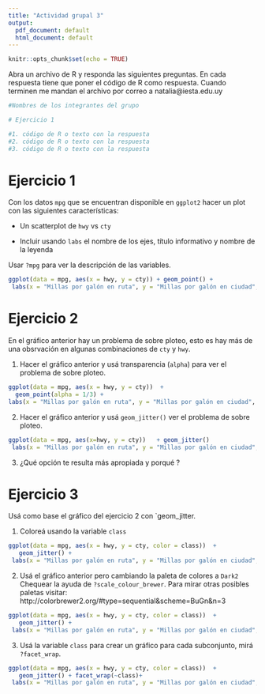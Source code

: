 ```yaml
---
title: "Actividad grupal 3"
output:
  pdf_document: default
  html_document: default
---
```


```r
knitr::opts_chunk$set(echo = TRUE)
```

Abra un archivo de R y responda las siguientes preguntas. En cada respuesta tiene que poner el código de R como respuesta.
Cuando terminen me mandan el archivo por correo a natalia@iesta.edu.uy

```r
#Nombres de los integrantes del grupo

# Ejercicio 1

#1. código de R o texto con la respuesta
#2. código de R o texto con la respuesta
#3. código de R o texto con la respuesta

```

# Ejercicio 1

Con los datos `mpg` que se encuentran disponible en `ggplot2` hacer un plot con las siguientes características:

- Un scatterplot de   `hwy` vs `cty` 

- Incluir usando `labs` el nombre de los ejes, título informativo y nombre de la leyenda

Usar `?mpg` para ver la descripción de las variables.

```r

ggplot(data = mpg, aes(x = hwy, y = cty)) + geom_point() +
 labs(x = "Millas por galón en ruta", y = "Millas por galón en ciudad", title = "Scatterplot hwy vs cty", colour="Tipo de auto") 
```

# Ejercicio 2

 En el gráfico anterior hay un problema de sobre ploteo, esto es hay más de una obsrvación en algunas combinaciones de  `cty` y `hwy`. 
 
1. Hacer el  gráfico anterior y usá transparencia (`alpha`) para ver el problema de sobre ploteo.
 ```r

ggplot(data = mpg, aes(x = hwy, y = cty))  + 
   geom_point(alpha = 1/3) +
 labs(x = "Millas por galón en ruta", y = "Millas por galón en ciudad", title = "Scatterplot hwy vs cty", colour="Tipo de auto") 
```
 
 
2. Hacer el  gráfico anterior y usá  `geom_jitter()`  ver el problema de sobre ploteo.
 

```r
ggplot(data = mpg, aes(x=hwy, y = cty))   + geom_jitter()
 labs(x = "Millas por galón en ruta", y = "Millas por galón en ciudad", title = "Scatterplot hwy vs cty", colour="Tipo de auto")  
```
3. ¿Qué opción te resulta más apropiada y porqué ? 
 
#  Ejercicio 3

Usá como base el gráfico del ejercicio 2 con `geom_jitter.

1. Coloreá usando la variable `class`
 
```r

ggplot(data = mpg, aes(x = hwy, y = cty, color = class))  + 
   geom_jitter() +
 labs(x = "Millas por galón en ruta", y = "Millas por galón en ciudad", title = "Scatterplot hwy vs cty", colour="Tipo de auto") 
```

2. Usá el gráfico anterior pero cambiando la paleta de colores a `Dark2`
  Chequear la ayuda de `?scale_colour_brewer`. Para mirar otras posibles paletas visitar: http://colorbrewer2.org/#type=sequential&scheme=BuGn&n=3

```r

ggplot(data = mpg, aes(x = hwy, y = cty, color = class))  + 
   geom_jitter() +
 labs(x = "Millas por galón en ruta", y = "Millas por galón en ciudad", title = "Scatterplot hwy vs cty", colour="Tipo de auto") + scale_colour_brewer(palette = "Dark2")
```

3. Usá la variable `class` para crear un gráfico para cada subconjunto, mirá `?facet_wrap`.

```r

ggplot(data = mpg, aes(x = hwy, y = cty, color = class))  + 
   geom_jitter() + facet_wrap(~class)+
 labs(x = "Millas por galón en ruta", y = "Millas por galón en ciudad", title = "Scatterplot hwy vs cty", colour="Tipo de auto") + scale_colour_brewer(palette = "Dark2")
``` 
